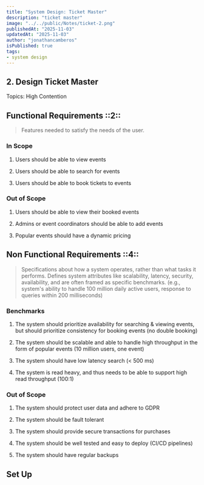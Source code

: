 ```yaml
---
title: "System Design: Ticket Master"
description: "ticket master"
image: "../../public/Notes/ticket-2.png"
publishedAt: "2025-11-03"
updatedAt: "2025-11-03"
author: "jonathancamberos"
isPublished: true
tags:
- system design
---
```



## 2. Design Ticket Master

Topics: High Contention 

## Functional Requirements ::2::

> Features needed to satisfy the needs of the user.

### In Scope

1. Users should be able to view events

2. Users should be able to search for events 

3. Users should be able to book tickets to events

### Out of Scope

1. Users should be able to view their booked events

2. Admins or event coordinators should be able to add events

3. Popular events should have a dynamic pricing

## Non Functional Requirements ::4::

> Specifications about how a system operates, rather than what tasks it performs.
> Defines system attributes like scalability, latency, security, availability,
> and are often framed as specific benchmarks.
> (e.g., system's ability to handle 100 million daily active users,
> response to queries within 200 milliseconds)

### Benchmarks

1. The system should prioritize availability for searching & viewing events,
but should prioritize consistency for booking events (no double booking)

2. The system should be scalable and able to handle high throughput in the form 
of popular events (10 million users, one event)

3. The system should have low latency search (< 500 ms)

4. The system is read heavy, and thus needs to be able to support high 
read throughput (100:1)

### Out of Scope

1. The system should protect user data and adhere to GDPR

2. The system should be fault tolerant

3. The system should provide secure transactions for purchases

4. The system should be well tested and easy to deploy (CI/CD pipelines)

5. The system should have regular backups


## Set Up

